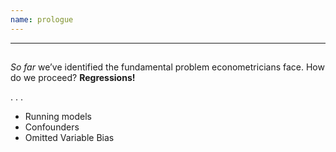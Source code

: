 ```yaml
---
name: prologue
---
```


---

##

_So far_ we've identified the fundamental problem econometricians face. [How do we proceed?]{.fragment} [**Regressions!**]{.fragment}

. . . 

- Running models
- Confounders
- Omitted Variable Bias



